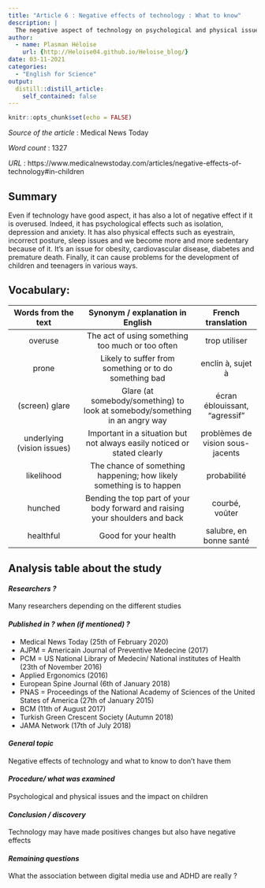 ```yaml
---
title: "Article 6 : Negative effects of technology : What to know"
description: |
  The negative aspect of technology on psychological and physical issues and on the development of children.
author:
  - name: Plasman Héloïse
    url: {http://Heloise04.github.io/Heloise_blog/}
date: 03-11-2021
categories:
  - "English for Science"
output:
  distill::distill_article:
    self_contained: false
---
```


```r
knitr::opts_chunk$set(echo = FALSE)
```

_Source of the article_ : Medical News Today 

_Word count_ : 1327

_URL_ : https://www.medicalnewstoday.com/articles/negative-effects-of-technology#in-children  

## Summary 

Even if technology have good aspect, it has also a lot of negative effect if it is overused. 
Indeed, it has psychological effects such as isolation, depression and anxiety. It has also physical effects such as eyestrain, incorrect posture, sleep issues and we become more and more sedentary because of it. It’s an issue for obesity, cardiovascular disease, diabetes and premature death. 
Finally, it can cause problems for the development of children and teenagers in various ways. 

## Vocabulary: 

| Words from the text 	| Synonym / explanation in English 	| French translation |
|:-------------------:	|:--------------------------------:	|:----------------:	|
|overuse|The act of using something too much or too often|trop utiliser|
|prone|Likely to suffer from something or to do something bad|enclin à, sujet à|
|(screen) glare|Glare (at somebody/something) to look at somebody/something in an angry way|écran éblouissant, “agressif”|
|underlying (vision issues)|Important in a situation but not always easily noticed or stated clearly|problèmes de vision sous-jacents|
|likelihood|The chance of something happening; how likely something is to happen|probabilité|
|hunched|Bending the top part of your body forward and raising your shoulders and back|courbé, voûter|
|healthful|Good for your health|salubre, en bonne santé|


## Analysis table about the study


#### *Researchers ?*

Many researchers depending on the different studies

#### *Published in ? when (if mentioned) ?*

* Medical News Today (25th of February 2020)
* AJPM = Americain Journal of Preventive Medecine (2017)
* PCM = US National Library of Medecin/ National institutes of Health (23th of November 2016)
* Applied Ergonomics (2016)
* European Spine Journal (6th of January 2018)
* PNAS = Proceedings of the National Academy of Sciences of the United States of America (27th of January 2015)
* BCM (11th of August 2017)
* Turkish Green Crescent Society (Autumn 2018)
* JAMA Network (17th of July 2018)

#### *General topic*

Negative effects of technology and what to know to don’t have them

#### *Procedure/ what was examined* 

Psychological and physical issues and the impact on children

#### *Conclusion / discovery* 

Technology may have made positives changes but also have negative effects

#### *Remaining questions*

What the association between digital media use and ADHD are really ? 

